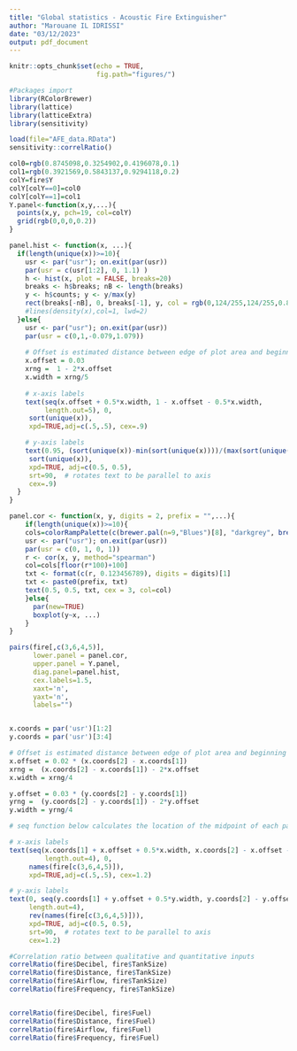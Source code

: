```yaml
---
title: "Global statistics - Acoustic Fire Extinguisher"
author: "Marouane IL IDRISSI"
date: "03/12/2023"
output: pdf_document
---
```


```r
knitr::opts_chunk$set(echo = TRUE,
                      fig.path="figures/")

#Packages import
library(RColorBrewer)
library(lattice)
library(latticeExtra)
library(sensitivity)
```


```r
load(file="AFE_data.RData")
sensitivity::correlRatio()
```


```r

col0=rgb(0.8745098,0.3254902,0.4196078,0.1)
col1=rgb(0.3921569,0.5843137,0.9294118,0.2)
colY=fire$Y
colY[colY==0]=col0
colY[colY==1]=col1
Y.panel<-function(x,y,...){
  points(x,y, pch=19, col=colY)
  grid(rgb(0,0,0,0.2))
}

panel.hist <- function(x, ...){
  if(length(unique(x))>=10){
    usr <- par("usr"); on.exit(par(usr))
    par(usr = c(usr[1:2], 0, 1.1) )
    h <- hist(x, plot = FALSE, breaks=20)
    breaks <- h$breaks; nB <- length(breaks)
    y <- h$counts; y <- y/max(y)
    rect(breaks[-nB], 0, breaks[-1], y, col = rgb(0,124/255,124/255,0.8))
    #lines(density(x),col=1, lwd=2)
  }else{
    usr <- par("usr"); on.exit(par(usr))
    par(usr = c(0,1,-0.079,1.079))
    
    # Offset is estimated distance between edge of plot area and beginning of actual plot
    x.offset = 0.03
    xrng =  1 - 2*x.offset
    x.width = xrng/5  
    
    # x-axis labels
    text(seq(x.offset + 0.5*x.width, 1 - x.offset - 0.5*x.width,
         length.out=5), 0,
     sort(unique(x)),
     xpd=TRUE,adj=c(.5,.5), cex=.9)

    # y-axis labels
    text(0.95, (sort(unique(x))-min(sort(unique(x))))/(max(sort(unique(x)))-min(sort(unique(x)))),
     sort(unique(x)),
     xpd=TRUE, adj=c(0.5, 0.5), 
     srt=90,  # rotates text to be parallel to axis
     cex=.9)
  }
}

panel.cor <- function(x, y, digits = 2, prefix = "",...){
    if(length(unique(x))>=10){
    cols=colorRampPalette(c(brewer.pal(n=9,"Blues")[8], "darkgrey", brewer.pal(n=9,"YlOrRd")[8]))(200)
    usr <- par("usr"); on.exit(par(usr))
    par(usr = c(0, 1, 0, 1))
    r <- cor(x, y, method="spearman")
    col=cols[floor(r*100)+100]
    txt <- format(c(r, 0.123456789), digits = digits)[1]
    txt <- paste0(prefix, txt)
    text(0.5, 0.5, txt, cex = 3, col=col)
    }else{
      par(new=TRUE)
      boxplot(y~x, ...)
    }
}

pairs(fire[,c(3,6,4,5)], 
      lower.panel = panel.cor,
      upper.panel = Y.panel,
      diag.panel=panel.hist,
      cex.labels=1.5,
      xaxt='n', 
      yaxt='n',
      labels="")


x.coords = par('usr')[1:2]
y.coords = par('usr')[3:4]

# Offset is estimated distance between edge of plot area and beginning of actual plot
x.offset = 0.02 * (x.coords[2] - x.coords[1])  
xrng =  (x.coords[2] - x.coords[1]) - 2*x.offset
x.width = xrng/4  

y.offset = 0.03 * (y.coords[2] - y.coords[1])
yrng =  (y.coords[2] - y.coords[1]) - 2*y.offset
y.width = yrng/4  

# seq function below calculates the location of the midpoint of each panel

# x-axis labels
text(seq(x.coords[1] + x.offset + 0.5*x.width, x.coords[2] - x.offset - 0.5*x.width,
         length.out=4), 0,
     names(fire[c(3,6,4,5)]),
     xpd=TRUE,adj=c(.5,.5), cex=1.2)

# y-axis labels
text(0, seq(y.coords[1] + y.offset + 0.5*y.width, y.coords[2] - y.offset - 0.5*y.width, 
     length.out=4),
     rev(names(fire[c(3,6,4,5)])),
     xpd=TRUE, adj=c(0.5, 0.5), 
     srt=90,  # rotates text to be parallel to axis
     cex=1.2)
```

```r
#Correlation ratio between qualitative and quantitative inputs
correlRatio(fire$Decibel, fire$TankSize)
correlRatio(fire$Distance, fire$TankSize)
correlRatio(fire$Airflow, fire$TankSize)
correlRatio(fire$Frequency, fire$TankSize)


correlRatio(fire$Decibel, fire$Fuel)
correlRatio(fire$Distance, fire$Fuel)
correlRatio(fire$Airflow, fire$Fuel)
correlRatio(fire$Frequency, fire$Fuel)
```


